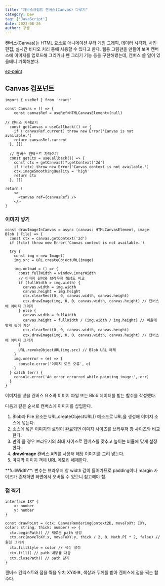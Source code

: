 ```yaml
---
title: "자바스크립트 캔버스(Canvas) 다루기"
category: Dev
tag: ['JavaScript']
date: 2023-08-26
author: 꾸생
---
```


캔버스(Canvas)는 HTML 요소로 애니메이션 부터 게임 그래픽, 데이터 시각화, 사진 편집, 실시간 비디오 처리 등에 사용할 수 있다고 한다. 웹용 그림판을 만들어 보며 캔버스에 이미지를 업로드해 그리거나 펜 그리기 기능 등을 구현해봤는데, 캔버스 쓸 일이 있을테니 기록해본다.

[ez-paint](https://ez-paint.web.app/)

## Canvas 컴포넌트

```tsx
import { useRef } from 'react'

const Canvas = () => {
	const canvasRef = useRef<HTMLCanvasElement>(null)

// 캔버스 가져오기
  const getCanvas = useCallback(() => {
    if (!canvasRef.current) throw new Error('Canvas is not available.')
    return canvasRef.current
  }, [])

  // 캔버스 컨텍스트 가져오기
  const getCtx = useCallback(() => {
    const ctx = getCanvas()?.getContext('2d')
    if (!ctx) throw new Error('Canvas context is not available.')
    ctx.imageSmoothingQuality = 'high'
    return ctx
  }, [])

return (
    <>
      <canvas ref={canvasRef} />
    </>
}
```

### 이미지  넣기

```tsx
const drawImageInCanvas = async (canvas: HTMLCanvasElement, image: Blob | File) => {
  const ctx = canvas.getContext('2d')
  if (!ctx) throw new Error('Canvas context is not available.')

  try {
    const img = new Image()
    img.src = URL.createObjectURL(image)

    img.onload = () => {
      const fullWidth = window.innerWidth
      // 이미지 길아와 브라우저 해상도 비교
      if (fullWidth > img.width) {
        canvas.width = img.width
        canvas.height = img.height
        ctx.clearRect(0, 0, canvas.width, canvas.height)
        ctx.drawImage(img, 0, 0, canvas.width, canvas.height) // 캔버스에 이미지 그리기
      } else {
        canvas.width = fullWidth
        canvas.height = fullWidth / (img.width / img.height) // 비율에 맞게 높이 계산
        ctx.clearRect(0, 0, canvas.width, canvas.height)
        ctx.drawImage(img, 0, 0, canvas.width, canvas.height) // 캔버스에 이미지 그리기
      }
      URL.revokeObjectURL(img.src) // Blob URL 해제
    }
    img.onerror = (e) => {
      console.error('이미지 로드 오류', e)
    }
  } catch (err) {
    console.error('An error occurred while painting image:', err)
  }
}
```

이미지를 넣을 캔버스 요소와 이미지 파일 또는 Blob 데이터를 받는 함수를 작성했다.

다음과 같은 순서로 캔버스에 이미지를 삽입한다.

1. Blob과 File 요소는 URL.createObjectURL() 메소드로 URL을 생성해 이미지 소스에 넣는다.
2. 소스에 넣은 이미지의 로딩이 완료되면 이미지 사이즈를 브라우저 창 사이즈와 비교한다.
3. 만약 클 경우 브라우저의 최대 사이즈로 캔버스를 맞추고 높이는 비율에 맞게 설정한다.
4. **drawImage** 캔버스 API를 사용해 해당 이미지를 그려 넣는다.
5. 마지막 이미지 객체 URL 메모리 해제한다.

<aside>
**fullWidth**: 변수는 브라우저 창 width 값이 들어가므로 padding이나 margin 사이즈가 존재하면 화면에서 오버될 수 있으니 참고해야 함.
</aside>

### 점 찍기

```tsx
interface IXY {
	x: number
	y: number
}

const drawPoint = (ctx: CanvasRenderingContext2D, moveToXY: IXY, color: string, thick: number) => {
  ctx.beginPath() // 새로운 path 생성
  ctx.arc(moveToXY.x, moveToXY.y, thick / 2, 0, Math.PI * 2, false) // 원형 그리기
  ctx.fillStyle = color // 색상 설정
  ctx.fill() // path 내부를 채움
  ctx.closePath() // path 닫기
}
```

캔버스 컨텍스트와 점을 찍을 위치 XY좌표, 색상과 두께를 받아 캔버스에 점을 찍는 함수다.
